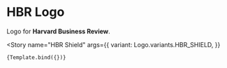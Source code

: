 
# HBR Logo

Logo for **Harvard Business Review**.

<Meta title="Components/Logo/Features" component={Logo} />

<Story
    name="HBR Shield"
    args={{
        variant: Logo.variants.HBR_SHIELD,
    }}
>
    {Template.bind({})}
</Story>
